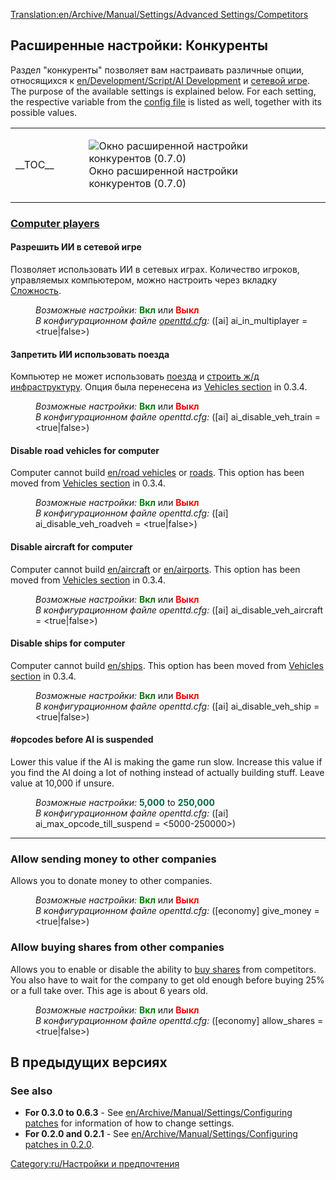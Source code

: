 [[Translation:en/Archive/Manual/Settings/Advanced Settings/Competitors]]
{{ru/Перевод|Advanced Settings/Competitors|1}}
{{ru/Расширенные настройки}}

==Расширенные настройки: Конкуренты==
Раздел "конкуренты" позволяет вам настраивать различные опции, относящихся к [[en/Development/Script/AI Development]] и [[ru/Manual/Сетевая игра|сетевой игре]]. The purpose of the available settings is explained below. For each setting, the respective variable from the [[ru/Archive/Manual/Settings/Openttd.cfg|config file]] is listed as well, together with its possible values.
{| align="center"
|- valign="top"
|__TOC__
|[[File:en/Advset competitors.png|frame|left|Окно расширенной настройки конкурентов (0.7.0)]]
|}

===<u>Computer players</u>===
====Разрешить ИИ в сетевой игре====
{{ru/Возможность|0.4||text=(с 0.4.5)}}
Позволяет использовать ИИ в сетевых играх. Количество игроков, управляемых компьютером, можно настроить через вкладку [[ru/Archive/Manual/Settings/Сложность|Сложность]].
:''Возможные настройки:'' <span style="color:green">'''Вкл'''</span> или <span style="color:red">'''Выкл'''</span>
:''В конфигурационном файле [[ru/Archive/Manual/Settings/Openttd.cfg|openttd.cfg]]:'' ([ai] ai_in_multiplayer = <true|false>)

====Запретить ИИ использовать поезда====
{{ru/Возможность|Old|text=(с 0.3.2)}}
Компьютер не может использовать [[ru/Manual/Поезда|поезда]] и [[ru/Manual/Железнодорожное строительство|строить ж/д инфраструктуру]].
Опция была перенесена из [[en/Archive/Manual/Settings/Configuring patches/Vehicles#Disable trains for computer|Vehicles section]] in 0.3.4.
:''Возможные настройки:'' <span style="color:green">'''Вкл'''</span> или <span style="color:red">'''Выкл'''</span>
:''В конфигурационном файле openttd.cfg:'' ([ai] ai_disable_veh_train = <true|false>)

====Disable road vehicles for computer====
{{ru/Возможность|Old|text=(с 0.3.2)}}
Computer cannot build [[en/road vehicles]] or [[en/roadway construction|roads]]. This option has been moved from [[en/Archive/Manual/Settings/Configuring patches/Vehicles#Disable road vehicles for computer|Vehicles section]] in 0.3.4.
:''Возможные настройки:'' <span style="color:green">'''Вкл'''</span> или <span style="color:red">'''Выкл'''</span>
:''В конфигурационном файле openttd.cfg:'' ([ai] ai_disable_veh_roadveh = <true|false>)

====Disable aircraft for computer====
{{ru/Возможность|Old|align="right"|text=(с 0.3.2)}}
Computer cannot build [[en/aircraft]] or [[en/airports]]. This option has been moved from [[en/Archive/Manual/Settings/Configuring patches/Vehicles#Disable aircraft for computer|Vehicles section]] in 0.3.4.
:''Возможные настройки:'' <span style="color:green">'''Вкл'''</span> или <span style="color:red">'''Выкл'''</span>
:''В конфигурационном файле openttd.cfg:'' ([ai] ai_disable_veh_aircraft = <true|false>)

====Disable ships for computer====
{{ru/Возможность|Old|text=(с 0.3.2)}}
Computer cannot build [[en/ships]]. This option has been moved from [[en/Archive/Manual/Settings/Configuring patches/Vehicles#Disable ships for computer|Vehicles section]] in 0.3.4.
:''Возможные настройки:'' <span style="color:green">'''Вкл'''</span> или <span style="color:red">'''Выкл'''</span>
:''В конфигурационном файле openttd.cfg:'' ([ai] ai_disable_veh_ship = <true|false>)

====#opcodes before AI is suspended====
{{ru/Возможность|0.7|text=(с 0.7.0)}}
Lower this value if the AI is making the game run slow. Increase this value if you find the AI doing a lot of nothing instead of actually building stuff. Leave value at 10,000 if unsure.
:''Возможные настройки:'' <span style="color:#00693E">'''5,000'''</span> to <span style="color:#00693E">'''250,000'''</span>
:''В конфигурационном файле openttd.cfg:'' ([ai] ai_max_opcode_till_suspend = <5000-250000>)
{{en/-}}
----

===Allow sending money to other companies===
{{ru/Возможность|0.7|text=(с 0.7.0)}}
Allows you to donate money to other companies.
:''Возможные настройки:'' <span style="color:green">'''Вкл'''</span> или <span style="color:red">'''Выкл'''</span>
:''В конфигурационном файле openttd.cfg:'' ([economy] give_money = <true|false>)
{{en/-}}
===Allow buying shares from other companies===
{{ru/Возможность|0.7|align="right"|text=(с 0.7.0)}}
Allows you to enable or disable the ability to [[en/buying shares|buy shares]] from competitors. You also have to wait for the company to get old enough before buying 25% or a full take over. This age is about 6 years old.
:''Возможные настройки:'' <span style="color:green">'''Вкл'''</span> или <span style="color:red">'''Выкл'''</span>
:''В конфигурационном файле openttd.cfg:'' ([economy] allow_shares = <true|false>)
{{en/-}}

==В предыдущих версиях==
===See also===
*'''For 0.3.0 to 0.6.3''' - See [[en/Archive/Manual/Settings/Configuring patches]] for information of how to change settings.
*'''For 0.2.0 and 0.2.1''' - See [[en/Archive/Manual/Settings/Configuring patches in 0.2.0]].

[[Category:ru/Настройки и предпочтения]]